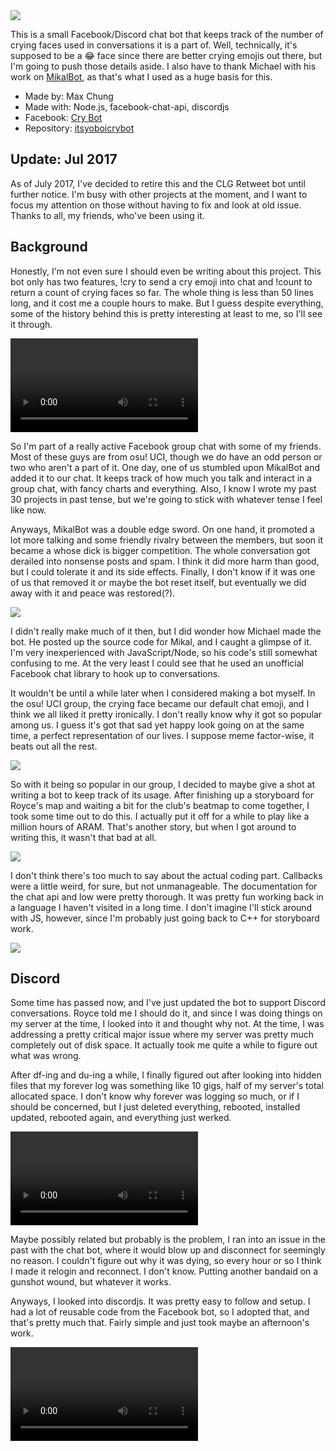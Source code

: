 <img src="https://d1yx06f4zik90o.cloudfront.net/uploads/asian_wassup2.jpg" />

This is a small Facebook/Discord chat bot that keeps track of the number of crying faces used in conversations it is a part of. Well, technically, it's supposed to be a :joy: face since there are better crying emojis out there, but I'm going to push those details aside. I also have to thank Michael with his work on [MikalBot](https://github.com/failedxyz/MikalBot), as that's what I used as a huge basis for this.

- Made by: Max Chung
- Made with: Node.js, facebook-chat-api, discordjs
- Facebook: [Cry Bot](https://www.facebook.com/itsyoboicrybot)
- Repository: [itsyoboicrybot](https://github.com/maxrchung/itsyoboicrybot)

## Update: Jul 2017

As of July 2017, I've decided to retire this and the CLG Retweet bot until
further notice. I'm busy with other projects at the moment, and I want to focus
my attention on those without having to fix and look at old issue. Thanks to
all, my friends, who've been using it.

## Background

Honestly, I'm not even sure I should even be writing about this project. This bot only has two features, !cry to send a cry emoji into chat and !count to return a count of crying faces so far. The whole thing is less than 50 lines long, and it cost me a couple hours to make. But I guess despite everything, some of the history behind this is pretty interesting at least to me, so I'll see it through.

<video autoPlay controls loop>
  <source src="https://d1yx06f4zik90o.cloudfront.net/uploads/stubby_showdown.webm" />
</video>

So I'm part of a really active Facebook group chat with some of my friends. Most of these guys are from osu! UCI, though we do have an odd person or two who aren't a part of it. One day, one of us stumbled upon MikalBot and added it to our chat. It keeps track of how much you talk and interact in a group chat, with fancy charts and everything. Also, I know I wrote my past 30 projects in past tense, but we're going to stick with whatever tense I feel like now.

Anyways, MikalBot was a double edge sword. On one hand, it promoted a lot more talking and some friendly rivalry between the members, but soon it became a whose dick is bigger competition. The whole conversation got derailed into nonsense posts and spam. I think it did more harm than good, but I could tolerate it and its side effects. Finally, I don't know if it was one of us that removed it or maybe the bot reset itself, but eventually we did away with it and peace was restored(?).

<img src="https://d1yx06f4zik90o.cloudfront.net/uploads/cupcake_ptsd.gif" />

I didn't really make much of it then, but I did wonder how Michael made the bot. He posted up the source code for Mikal, and I caught a glimpse of it. I'm very inexperienced with JavaScript/Node, so his code's still somewhat confusing to me. At the very least I could see that he used an unofficial Facebook chat library to hook up to conversations.

It wouldn't be until a while later when I considered making a bot myself. In the osu! UCI group, the crying face became our default chat emoji, and I think we all liked it pretty ironically. I don't really know why it got so popular among us. I guess it's got that sad yet happy look going on at the same time, a perfect representation of our lives. I suppose meme factor-wise, it beats out all the rest.

<img src="https://d1yx06f4zik90o.cloudfront.net/uploads/royce_yellow.jpg" />

So with it being so popular in our group, I decided to maybe give a shot at writing a bot to keep track of its usage. After finishing up a storyboard for Royce's map and waiting a bit for the club's beatmap to come together, I took some time out to do this. I actually put it off for a while to play like a million hours of ARAM. That's another story, but when I got around to writing this, it wasn't that bad at all.

<img src="https://d1yx06f4zik90o.cloudfront.net/uploads/top_nop.png" />

I don't think there's too much to say about the actual coding part. Callbacks were a little weird, for sure, but not unmanageable. The documentation for the chat api and low were pretty thorough. It was pretty fun working back in a language I haven't visited in a long time. I don't imagine I'll stick around with JS, however, since I'm probably just going back to C++ for storyboard work.

<img src="https://d1yx06f4zik90o.cloudfront.net/uploads/royce_blue.jpg" />

## Discord

Some time has passed now, and I've just updated the bot to support Discord conversations. Royce told me I should do it, and since I was doing things on my server at the time, I looked into it and thought why not. At the time, I was addressing a pretty critical major issue where my server was pretty much completely out of disk space. It actually took me quite a while to figure out what was wrong.

After df-ing and du-ing a while, I finally figured out after looking into hidden files that my forever log was something like 10 gigs, half of my server's total allocated space. I don't know why forever was logging so much, or if I should be concerned, but I just deleted everything, rebooted, installed updated, rebooted again, and everything just werked.

<video autoPlay loop controls>
  <source src="https://d1yx06f4zik90o.cloudfront.net/uploads/alpaca_boop.mp4" />
</video>

Maybe possibly related but probably is the problem, I ran into an issue in the past with the chat bot, where it would blow up and disconnect for seemingly no reason. I couldn't figure out why it was dying, so every hour or so I think I made it relogin and reconnect. I don't know. Putting another bandaid on a gunshot wound, but whatever it works.

Anyways, I looked into discordjs. It was pretty easy to follow and setup. I had a lot of reusable code from the Facebook bot, so I adopted that, and that's pretty much that. Fairly simple and just took maybe an afternoon's work.

<video autoPlay loop controls>
  <source src="https://d1yx06f4zik90o.cloudfront.net/uploads/corgi_sweeper.mp4" />
</video>
